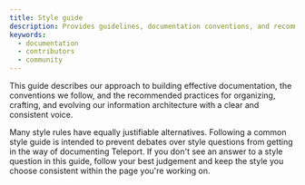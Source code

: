 ```yaml
---
title: Style guide
description: Provides guidelines, documentation conventions, and recommended practices for contributing to Teleport documentation.
keywords:
  - documentation
  - contributors
  - community
---
```


This guide describes our approach to building effective documentation, 
the conventions we follow, and the recommended practices for organizing, crafting, 
and evolving our information architecture with a clear and consistent voice.

Many style rules have equally justifiable alternatives. Following a common style guide 
is intended to prevent debates over style questions from getting in the way of 
documenting Teleport. If you don't see an answer to a style question in this guide, 
follow your best judgement and keep the style you choose consistent within the 
page you're working on.
